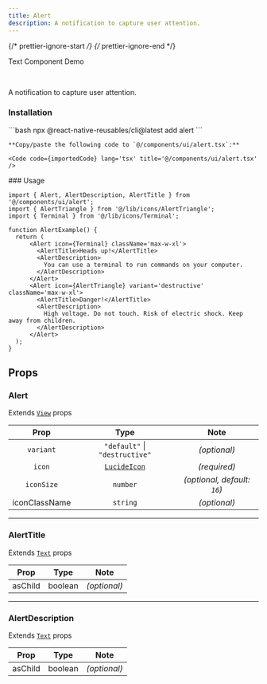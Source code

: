```yaml
---
title: Alert
description: A notification to capture user attention.
---
```


{/* prettier-ignore-start */}
{/* prettier-ignore-end */}


<LinkButton href='/components/text'>Text Component</LinkButton>
<LinkButton target='_blank' href='https://rnr-showcase.vercel.app/alert'>
  Demo
</LinkButton>

<br />

A notification to capture user attention.

### Installation
<Tabs>
  <TabItem label='CLI'> 
    ```bash
    npx @react-native-reusables/cli@latest add alert
    ```
  </TabItem>
  <TabItem label='Manual'>

    **Copy/paste the following code to `@/components/ui/alert.tsx`:**

    <Code code={importedCode} lang='tsx' title='@/components/ui/alert.tsx' />
  </TabItem>
</Tabs>
### Usage

```tsx
import { Alert, AlertDescription, AlertTitle } from '@/components/ui/alert';
import { AlertTriangle } from '@/lib/icons/AlertTriangle';
import { Terminal } from '@/lib/icons/Terminal';

function AlertExample() {
  return (
      <Alert icon={Terminal} className='max-w-xl'>
        <AlertTitle>Heads up!</AlertTitle>
        <AlertDescription>
          You can use a terminal to run commands on your computer.
        </AlertDescription>
      </Alert>
      <Alert icon={AlertTriangle} variant='destructive' className='max-w-xl'>
        <AlertTitle>Danger!</AlertTitle>
        <AlertDescription>
          High voltage. Do not touch. Risk of electric shock. Keep away from children.
        </AlertDescription>
      </Alert>
  );
}
```

## Props

### Alert

Extends [`View`](https://reactnative.dev/docs/view#props) props

|     Prop      |                             Type                              |               Note                |
| :-----------: | :----------------------------------------------------------: | :-------------------------------: |
|    `variant`  |                `"default"` \| `"destructive"`                |           _(optional)_            |
|     `icon`    | [`LucideIcon`](https://lucide.dev/guide/packages/lucide-react-native) |           _(required)_            |
|  `iconSize`   |                            `number`                          | _(optional, default: `16`)_       |
| iconClassName |                            `string`                          |           _(optional)_            |


---

### AlertTitle

Extends [`Text`](https://reactnative.dev/docs/text#props) props

|  Prop   |  Type   |     Note     |
| :-----: | :-----: | :----------: |
| asChild | boolean | _(optional)_ |

---

### AlertDescription

Extends [`Text`](https://reactnative.dev/docs/text#props) props

|  Prop   |  Type   |     Note     |
| :-----: | :-----: | :----------: |
| asChild | boolean | _(optional)_ |
